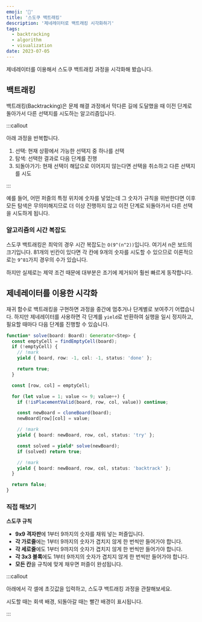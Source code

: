 ```yaml
---
emoji: '🔢'
title: '스도쿠 백트래킹'
description: '제네레이터로 백트래킹 시각화하기'
tags:
  - backtracking
  - algorithm
  - visualization
date: 2023-07-05
---
```



제네레이터를 이용해서 스도쿠 백트래킹 과정을 시각화해 봤습니다.

<Sudoku />

## 백트래킹

백트래킹(Backtracking)은 문제 해결 과정에서 막다른 길에 도달했을 때 이전 단계로 돌아가서 다른 선택지를 시도하는 알고리즘입니다.

:::callout

아래 과정을 반복합니다.

1. 선택: 현재 상황에서 가능한 선택지 중 하나를 선택
2. 탐색: 선택한 결과로 다음 단계를 진행
3. 되돌아가기: 현재 선택이 해답으로 이어지지 않는다면 선택을 취소하고 다른 선택지를 시도

:::

예를 들어, 어떤 퍼즐의 특정 위치에 숫자를 넣었는데 그 숫자가 규칙을 위반한다면 이후 모든 탐색은 무의미해지므로 더 이상 진행하지 않고 이전 단계로 되돌아가서 다른 선택을 시도하게 됩니다.

### 알고리즘의 시간 복잡도

스도쿠 백트래킹은 최악의 경우 시간 복잡도는 `O(9^(n^2))`입니다. 여기서 n은 보드의 크기입니다. 81개의 빈칸이 있다면 각 칸에 9개의 숫자를 시도할 수 있으므로 이론적으로는 `9^81`가지 경우의 수가 있습니다.

하지만 실제로는 제약 조건 때문에 대부분은 조기에 제거되어 훨씬 빠르게 동작합니다.

## 제네레이터를 이용한 시각화

재귀 함수로 백트래킹을 구현하면 과정을 중간에 멈추거나 단계별로 보여주기 어렵습니다. 하지만 제네레이터를 사용하면 각 단계를 `yield`로 반환하여 실행을 일시 정지하고, 필요할 때마다 다음 단계를 진행할 수 있습니다.

```ts
function* solve(board: Board): Generator<Step> {
  const emptyCell = findEmptyCell(board);
  if (!emptyCell) {
    // !mark
    yield { board, row: -1, col: -1, status: 'done' };

    return true;
  }

  const [row, col] = emptyCell;

  for (let value = 1; value <= 9; value++) {
    if (!isPlacementValid(board, row, col, value)) continue;

    const newBoard = cloneBoard(board);
    newBoard[row][col] = value;

    // !mark
    yield { board: newBoard, row, col, status: 'try' };

    const solved = yield* solve(newBoard);
    if (solved) return true;

    // !mark
    yield { board: newBoard, row, col, status: 'backtrack' };
  }

  return false;
}
```

### 직접 해보기

**스도쿠 규칙**

- **9x9 격자판**에 1부터 9까지의 숫자를 채워 넣는 퍼즐입니다.
- **각 가로줄**에는 1부터 9까지의 숫자가 겹치지 않게 한 번씩만 들어가야 합니다.
- **각 세로줄**에도 1부터 9까지의 숫자가 겹치지 않게 한 번씩만 들어가야 합니다.
- **각 3x3 블록**에도 1부터 9까지의 숫자가 겹치지 않게 한 번씩만 들어가야 합니다.
- **모든 칸**을 규칙에 맞게 채우면 퍼즐이 완성됩니다.

:::callout

아래에서 각 셀에 초깃값을 입력하고, 스도쿠 백트래킹 과정을 관찰해보세요.

시도할 때는 <span className='bg-surface text-blue dark:text-green'>회색 배경</span>, 되돌아갈 때는 <span className='bg-red/30 text-blue dark:text-green'>빨간 배경</span>이 표시됩니다.

:::

<EditableSudoku />
